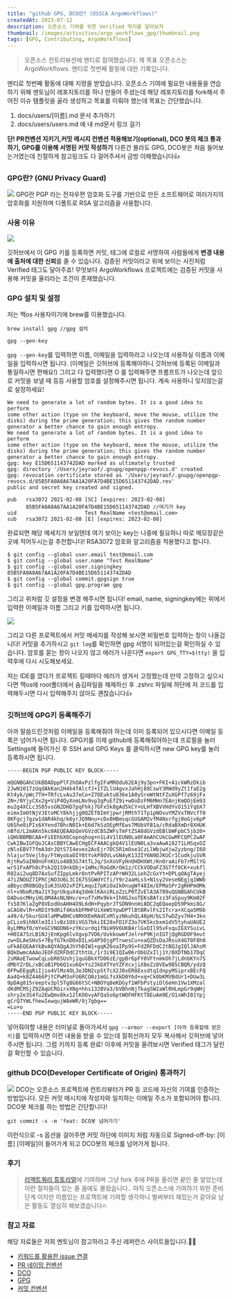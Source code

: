 ```yaml
---
title: "github GPG, DCO란? (OSSCA ArgoWorkflows)"
createdAt: 2023-07-12
description: 오픈소스 기여를 위한 Verified 딱지를 달아보자
thumbnail: /images/activities/argo_workflows_gpg/thumbnail.png
tags: [GPG, Contributing, ArgoWorkflows]
---
```


> 오픈소스 컨트리뷰션에 멘티로 참여했습니다. 제 목표 오픈소스는 ArgoWorkflows.
멘티로 첫번째 활동에 대한 기록입니다.

멘티로 첫번째 활동에 대해 지령을 받았습니다. 오픈소스 기여에 필요한 내용들을 연습하기 위해 멘토님이 레포지토리를 하나 만들어 주셨는데 해당 레포지토리를 fork해서 주어진 이슈 템플릿을 골라 생성하고 목표를 이뤄야 했는데 목표는 간단했습니다.

1. docs/users/[이름].md 문서 추가하기
2. docs/users/users.md 에 내 md문서 링크 걸기

**단! PR컨벤션 지키기,커밋 메시지 컨벤션 적용해보기(optional), DCO 봇의 체크 통과하기, GPG를 이용해 서명된 커밋 작성하기**
다른건 몰라도 GPG, DCO봇은 처음 들어보는거였는데 친절하게 참고링크도 다 걸어주셔서 금방 이해했습니다👍

### GPG란? (GNU Privacy Guard)
![](/images/activities/argo_workflows_gpg/1.png)
GPG란 PGP 라는 전자우편 암호화 도구를 기반으로 만든 소프트웨어로 여러가지의 암호화를 지원하며 디폴트로 RSA 알고리즘을 사용합니다.

### 사용 이유
![](/images/activities/argo_workflows_gpg/2.png)

깃허브에서 이 GPG 키를 등록하면 커밋, 태그에 로컬로 서명하여 사람들에게 **변경 내용에 출처에 대한 신뢰**를 줄 수 있습니다. 검증된 커밋이라고 위에 보이는 사진처럼 Verified 태그도 달아주죠! 무엇보다 ArgoWorkflows 프로젝트에는 검증된 커밋을 사용해 커밋을 올리라는 조건이 존재했습니다.

### GPG 설치 및 설정
저는 맥os 사용자이기에 brew를 이용했습니다.
```
brew install gpg //gpg 설치

gpg --gen-key
```
`gpg --gen-key`를 입력하면 이름, 이메일을 입력하라고 나오는데 사용하실 이름과 이메일을 입력하시면 됩니다. (이메일은 깃허브에 등록해야하니 깃허브에 등록된 이메일과 통일하시면 편해요!) 그리고 다 입력했다면 O 를 입력해주면 프롬프트가 나오는데 앞으로 커밋을 보낼 때 등등 사용할 암호를 설정해주시면 됩니다. 계속 사용하니 잊지않는걸로 설정하세요!

```
We need to generate a lot of random bytes. It is a good idea to perform
some other action (type on the keyboard, move the mouse, utilize the
disks) during the prime generation; this gives the random number
generator a better chance to gain enough entropy.
We need to generate a lot of random bytes. It is a good idea to perform
some other action (type on the keyboard, move the mouse, utilize the
disks) during the prime generation; this gives the random number
generator a better chance to gain enough entropy.
gpg: key E15D651143742DAD marked as ultimately trusted
gpg: directory '/Users/jeyraof/.gnupg/openpgp-revocs.d' created
gpg: revocation certificate stored as '/Users/jeyraof/.gnupg/openpgp-revocs.d/85B5FA0A8A67AA1A20FA7D4BE15D651143742DAD.rev'
public and secret key created and signed.

pub   rsa3072 2021-02-08 [SC] [expires: 2023-02-08]
      85B5FA0A8A67AA1A20FA7D4BE15D651143742DAD //여기가 key
uid                      Test RealName <test@email.com>
sub   rsa3072 2021-02-08 [E] [expires: 2023-02-08]
```
완료되면 해당 메세지가 보일텐데 여기 보이는 key는 나중에 필요하니 따로 메모장같은곳에 적어두시는걸 추천합니다! RSA3072 암호화 알고리즘을 적용했다고 합니다.

```
$ git config --global user.email test@email.com
$ git config --global user.name "Test RealName"
$ git config --global user.signingkey 85B5FA0A8A67AA1A20FA7D4BE15D651143742DAD
$ git config --global commit.gpgsign true
$ git config --global gpg.program gpg
```
그리고 위처럼 깃 설정을 변경 해주시면 됩니다! email, name, signingkey에는 위에서 입력한 이메일과 이름 그리고 키를 입력하시면 됩니다.

![](/images/activities/argo_workflows_gpg/3.png)

그리고 다른 프로젝트에서 커밋 메세지를 작성해 보시면 비밀번호 입력하는 창이 나올겁니다! 커밋을 추가하시고 `git log`를 확인하면 gpg 서명이 되어있는걸 확인하실 수 있습니다.
암호를 묻는 창이 나오지 않고 에러가 나온다면 `export GPG_TTY=$(tty)` 을 입력후에 다시 시도해보세요.

저는 IDE를 껐다가 프로젝트 킬때마다 에러가 생겨서 고정했는데 만약 고정하고 싶으시다면 맥os에 root폴더에서 숨김파일을 해제하신 후 .zshrc 파일에 하단에 저 코드를 입력해두시면 다시 입력해주지 않아도 괜찮습니다👍

### 깃허브에 GPG키 등록해주기
아까 말씀드린것처럼 이메일을 등록해줘야 하는데 이미 등록되어 있으시다면 이메일 등록은 넘어가시면 됩니다.
GPG키를 이제 github에 등록해줘야하는데 프로필을 눌러 Settings에 들어가신 후 SSH and GPG Keys 를 클릭하시면 new GPG key를 눌러 등록하시면 됩니다.


```
-----BEGIN PGP PUBLIC KEY BLOCK-----

mQGNBGAhCUkBDADppPlF2hOAxPzlfgIFaMROdu62EAj9y3pn+FKI+A1ckWRzDkib
2JwN1017zUqdAkKan2H4k4fAlcfJ+1TZLlU4gvxJahHj88CswY3RWd9yZt1faE2g
Kt4yk/pWc7TH+TRfcLvAu37eCo+Z7OEuktu836e1A0ySreWtNtFZuXGPf7z69jFx
2N+/0YjyCXx2g+ViP4QyXnmLNv9vp3gPuEfZ9i+wOoDzFM6MHn7EAnjKmQOjEm93
mu2g4XCLc3S05vsGN2DHD7pqFhkj7GFx5k8gAd5kCY+ULHfXBVVHdYvO151YqbX7
eimxImOtNjVJEtoMCY8khjjg0QZEf8ImYjpwrjRMthT1Tp1pNOvuYMZVxTNVcff0
8KFgcj7gzw1dAR4khq/k6yrJQ9Nnu+cDx8HBmsqcGUGAM2vfM4Nsrfgj0oGjv6pP
U6She8iPIs6XYend7BhcN0Ik+E6d7kSzDEpMfEws7MUbVFB1a/cRdaBXmDr8XHUK
nBfd/L2mAKn5kc0AEQEAAbQeVGVzdCBSZWFsTmFtZSA8dGVzdEBlbWFpbC5jb20+
iQHUBBMBCAA+FiEEhbX6Copnqhog+n1L4V1lEUN0La0FAmAhCUkCGwMFCQPCZwAF
CwkIBwIGFQoJCAsCBBYCAwECHgECF4AACgkQ4V1lEUN0La3vaAwA18271LHSqxOZ
zNlxEBV77fmA3drJQtS7I4evex2AcEjr7DC5R1mOxe1CzLlWbjwXjw2yzbng/I6O
hlajur5Vejl6y/FtWyobaOIY8tYvkP8OVLvGN4yK13ZIY6N9DJKUCr1CudkjuSVR
RjtKw5aIN0nUFnKUio48B3G74tTLJq/SnXoVFyHnOHDHXWt/KnOraAiFb7rMSlYG
wr51FxAPh8cPsk2Q1S9nkQbj+1mMx/RoGdKrOm1z/CCkVODaFZ3GTff8CK+xukfl
R82ai2uq8D7AxSufZIppLmkr8ntPvRPITzAPrWH32LiehZcGxYt+DPLqOAgTAyej
47iZNOUZ7IPRCjNO3U6L3CI675SGWdYCfi/Y9r2aaHLsS+N1sy2VeseNEgjq1WWb
aBbycdR0BGQyIuK3SUO2xPZFLmquI7pKiOaIk0nugWf48Im/EPMaSPr2gRHPmOMk
nl+v9boRzNaJ1Y3grUkquX4q3dmklKAniRLoZzLP0TZvElA3A789uQGNBGAhCUkB
DADuocMHyiHLOM4AsNLNHv/e+uf7xMx9kk+Ih0GJxoTEKsBAfzz3FaSpuy9Km02F
fs587KlaZgP8VEodOoAHH4O9L6dH+PqybrJTSDN9nnHi8DC2qEQaepD59Pkmi8G/
aCAG0vlR+xRD1Y9dRif4KokbFMHFUiXeWSYpwDPTlBtBRvlFs2ITcra+XCqa5M9b
a49/4/5kurGU4laMPwBHCsNRHXEmRAdCxMlyzNkuhQL48pH/bLSfwDZyv7H4+3kn
pCLio9ihNXlm3IilvBz1OXiVGS7bkiIE28xFD1FZ3o7VK5kcbxm1dV5tyhaUAUE2
8yLMMaf0/mYeGCVNOON6+zYKcurdq1fNiH9V6UKB4rlGxDIl95vFxquIEXYSuivL
+H0IA75zLB1NJjEnKpg6lvXgvp7VD6/UvkkowmfJelreP9KjnIGTjQgRGD0F9eut
zw+DLAeSHvS+7ByfG7knDOxDILxG4P5OjgPTrwesCu+xaQZDsDaJRsuX4GT0F8h0
uFkAEQEAAYkBvAQYAQgAJhYhBIW1+gqKZ6oaIPp9S+FdZRFDdC2tBQJgIQlJAhsM
BQkDwmcAAAoJEOFdZRFDdC2thtUL/1r3i9E1QIw06rObUZxIlj1Y/BXDTNb17DqC
2sMAoETwowCqLubR65Ushj1quGBkXfDO6zE/gpBr6pFY0VFtnmkOh7jLdnbKYn7S
dMbYZrDL/xBCoB1Pb6Q1xu6Q+Ys23kbXTYeYZFXcxjiX8eZz8VEw9B5CBQR/ydzQ
0FPwEEgqRiIjio4VlMz4OL3eJDN2cpSt7cX2J0xER8ExsdtqIdnpyMSiprxBEcFQ
Aa4Q+k8Z4466PjtCPwM3oFU6RCO0z1mGLfsXkD0Y6d+xq+Ck0bKMVBdUr1+DUw3L
9pDAg815reeptv3pl5Tg8G66tSC+NBOYq8eKDGyf1WFbPstyiDl6eHn1Vw1XMzal
dKdMCMSjZ9ZAqUCRGirxXNg+hhs132BVa3/bVBhnNjTkagSW2aWlRHLmpGr9qWHj
shry2e3S4fu2EwQmv8kx12lKOOvyAFQa5o6ptWOFHFKtT8EuAm9E/O1xWhI01Ypj
gCrQ7YWLfhewIewqujWAeWR/9j7gbg==
=Lu+o
-----END PGP PUBLIC KEY BLOCK-----
```
넣어줘야할 내용은 터미널로 돌아가셔서 `gpg --armor --export [아까 등록할때 받은 키]`를 입력하시면 이런 내용을 받을 수 있는데 절취선까지 모두 복사해서 깃허브에 넣어주시면 됩니다. 그럼 키까지 등록 완료! 이후에 커밋을 올려보시면 Verified 태그가 달린걸 확인할 수 있습니다.

### github DCO(Developer Certificate of Origin) 통과하기
![](/images/activities/argo_workflows_gpg/5.png)
DCO는 오픈소스 프로젝트에 컨트리뷰터가 PR 등 코드에 자신의 기여를 인증하는 방법입니다. 모든 커밋 메시지에 작성자와 일치하는 이메일 주소가 포함되어야 합니다.
DCO봇 체크를 하는 방법은 간단합니다!
```
git commit -s -m 'feat: DCO봇 넘어가기'
```
이런식으로 -s 옵션을 걸어주면 커밋 하단에 이미지 처럼 자동으로 Signed-off-by: [이름] [이메일]이 들어가게 되고 DCO봇의 체크를 넘어가게 됩니다.

### 후기
> [리액트쿼리 튜토리얼](https://github.com/ssi02014/react-query-tutorial)에 기여하며 그냥 fork 후에 PR을 올리면 끝인 줄 알았는데 이런 절차들이 있는 줄 꿈에도 몰랐습니다.. 아직 오픈소스에 기여하기 위한 준비단계 이지만 이름있는 프로젝트에 기여할 생각하니 벌써부터 재밌는거 같아요 남은 활동도 열심히 해보겠습니다🔥

### 참고 자료
해당 자료들은 저희 멘토님이 참고하라고 주신 레퍼런스 사이트들입니다.🙇‍♂️
- [키워드를 활용한 issue 연결](https://docs.github.com/ko/issues/tracking-your-work-with-issues/linking-a-pull-request-to-an-issue#linking-a-pull-request-to-an-issue-using-a-keyword)
- [PR 네이밍 컨벤션](https://flank.github.io/flank/pr_titles/)
- [DCO](https://github.com/apps/dco)
- [GPG](https://www.44bits.io/ko/post/add-signing-key-to-git-commit-by-gpg)
- [커밋 컨벤션](https://www.conventionalcommits.org/en/v1.0.0/)